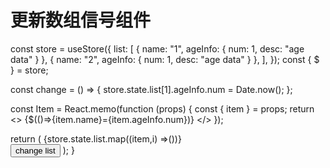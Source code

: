 
<Meta title="Signal" />

# 更新数组信号组件


  const store = useStore({
    list: [
      { name: "1", ageInfo: { num: 1, desc: "age data" } },
      { name: "2", ageInfo: { num: 1, desc: "age data" } },
    ],
  });
  const { $ } = store;

  const change = () => {
    store.state.list[1].ageInfo.num = Date.now();
  };

  const Item = React.memo(function (props) {
    const { item } = props;
    return <>
      {$(()=><ColorBlock name={item.name}>{item.name}={item.ageInfo.num}</ColorBlock>)}
    </>
  });

  return (
    <Card title="Array signal">
      {store.state.list.map((item,i) =>(<Item key={i} item={item}/>))}            
      <Button onClick={change}>change list</Button>
    </Card>
  );
}
 

<Canvas>
  <Story name="SignalArray">
    <SignalArray />
  </Story>
</Canvas>

 